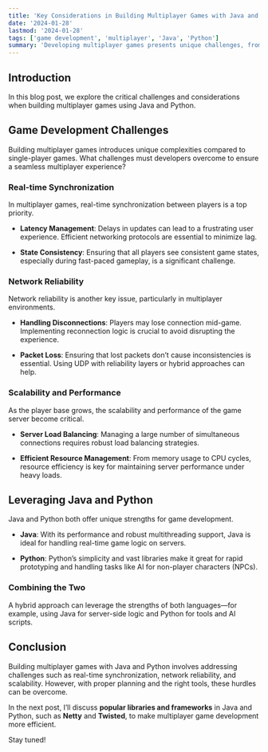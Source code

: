 ```yaml
---
title: 'Key Considerations in Building Multiplayer Games with Java and Python'
date: '2024-01-28'
lastmod: '2024-01-28'
tags: ['game development', 'multiplayer', 'Java', 'Python']
summary: 'Developing multiplayer games presents unique challenges, from real-time synchronization to network reliability.'
---
```



## Introduction

In this blog post, we explore the critical challenges and considerations when building multiplayer games using Java and Python.

## Game Development Challenges

Building multiplayer games introduces unique complexities compared to single-player games. What challenges must developers overcome to ensure a seamless multiplayer experience?

### Real-time Synchronization

In multiplayer games, real-time synchronization between players is a top priority.

- **Latency Management**: Delays in updates can lead to a frustrating user experience. Efficient networking protocols are essential to minimize lag.

- **State Consistency**: Ensuring that all players see consistent game states, especially during fast-paced gameplay, is a significant challenge.

### Network Reliability

Network reliability is another key issue, particularly in multiplayer environments.

- **Handling Disconnections**: Players may lose connection mid-game. Implementing reconnection logic is crucial to avoid disrupting the experience.

- **Packet Loss**: Ensuring that lost packets don’t cause inconsistencies is essential. Using UDP with reliability layers or hybrid approaches can help.

### Scalability and Performance

As the player base grows, the scalability and performance of the game server become critical.

- **Server Load Balancing**: Managing a large number of simultaneous connections requires robust load balancing strategies.

- **Efficient Resource Management**: From memory usage to CPU cycles, resource efficiency is key for maintaining server performance under heavy loads.

## Leveraging Java and Python

Java and Python both offer unique strengths for game development.

- **Java**: With its performance and robust multithreading support, Java is ideal for handling real-time game logic on servers.

- **Python**: Python’s simplicity and vast libraries make it great for rapid prototyping and handling tasks like AI for non-player characters (NPCs).

### Combining the Two

A hybrid approach can leverage the strengths of both languages—for example, using Java for server-side logic and Python for tools and AI scripts.

## Conclusion

Building multiplayer games with Java and Python involves addressing challenges such as real-time synchronization, network reliability, and scalability. However, with proper planning and the right tools, these hurdles can be overcome.

In the next post, I’ll discuss **popular libraries and frameworks** in Java and Python, such as **Netty** and **Twisted**, to make multiplayer game development more efficient.

Stay tuned! <Twemoji emoji="joystick" />
